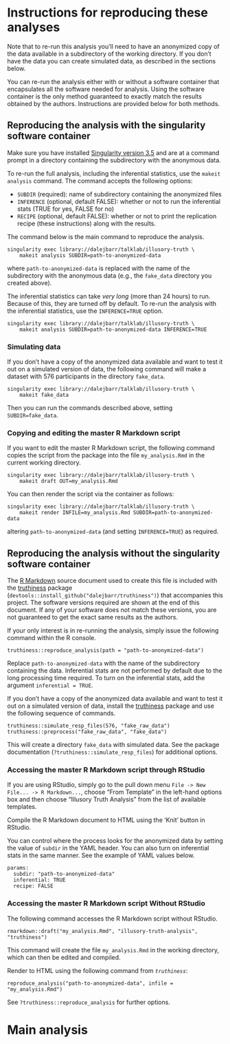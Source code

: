 # Instructions for reproducing these analyses

Note that to re-run this analysis you'll need to have an anonymized copy of the data available in a subdirectory of the working directory. If you don't have the data you can create simulated data, as described in the sections below.

You can re-run the analysis either with or without a software container that encapsulates all the software needed for analysis. Using the software container is the only method guaranteed to exactly match the results obtained by the authors. Instructions are provided below for both methods.

## Reproducing the analysis with the singularity software container

Make sure you have installed [Singularity version 3.5](https://sylabs.io/guides/3.5/user-guide/) and are at a command prompt in a directory containing the subdirectory with the anonymous data.

To re-run the full analysis, including the inferential statistics, use the `makeit analysis` command.  The command accepts the following options:

* `SUBDIR` (required): name of subdirectory containing the anonymized files
* `INFERENCE` (optional, default FALSE): whether or not to run the inferential stats (TRUE for yes, FALSE for no)
* `RECIPE` (optional, default FALSE): whether or not to print the replication recipe (these instructions) along with the results.

The command below is the main command to reproduce the analysis.

```
singularity exec library://dalejbarr/talklab/illusory-truth \ 
    makeit analysis SUBDIR=path-to-anonymized-data
```

where `path-to-anonymized-data` is replaced with the name of the subdirectory with the anonymous data (e.g., the `fake_data` directory you created above).

The inferential statistics can take *very long* (more than 24 hours) to run. Because of this, they are turned off by default. To re-run the analysis with the inferential statistics, use the `INFERENCE=TRUE` option.

```
singularity exec library://dalejbarr/talklab/illusory-truth \ 
    makeit analysis SUBDIR=path-to-anonymized-data INFERENCE=TRUE
```

### Simulating data

If you don't have a copy of the anonymized data available and want to test it out on a simulated version of data, the following command will make a dataset with 576 participants in the directory `fake_data`. 

```
singularity exec library://dalejbarr/talklab/illusory-truth \
    makeit fake_data
```

Then you can run the commands described above, setting `SUBDIR=fake_data`.

### Copying and editing the master R Markdown script

If you want to edit the master R Markdown script, the following command copies the script from the package into the file `my_analysis.Rmd` in the current working directory.

```
singularity exec library://dalejbarr/talklab/illusory-truth \
    makeit draft OUT=my_analysis.Rmd
```

You can then render the script via the container as follows:

```
singularity exec library://dalejbarr/talklab/illusory-truth \
    makeit render INFILE=my_analysis.Rmd SUBDIR=path-to-anonymized-data
```

altering `path-to-anonymized-data` (and setting `INFERENCE=TRUE`) as required.

## Reproducing the analysis without the singularity software container

The [R Markdown](https://rmarkdown.rstudio.com/index.html) source document used to create this file is included with the [truthiness](https://github.com/dalejbarr/truthiness) package (`devtools::install_github("dalejbarr/truthiness")`) that accompanies this project.  The software versions required are shown at the end of this document. If any of your software does not match these versions, you are not guaranteed to get the exact same results as the authors.

If your only interest is in re-running the analysis, simply issue the following command within the R console.

```
truthiness::reproduce_analysis(path = "path-to-anonymized-data")
```

Replace `path-to-anonymized-data` with the name of the subdirectory containing the data. Inferential stats are not performed by default due to the long processing time required. To turn on the inferential stats, add the argument `inferential = TRUE`.

If you don't have a copy of the anonymized data available and want to test it out on a simulated version of data, install the [truthiness](https://github.com/dalejbarr/truthiness) package and use the following sequence of commands.

```
truthiness::simulate_resp_files(576, "fake_raw_data")
truthiness::preprocess("fake_raw_data", "fake_data")
```

This will create a directory `fake_data` with simulated data. See the package documentation (`?truthiness::simulate_resp_files`) for additional options.

### Accessing the master R Markdown script through RStudio

If you are using RStudio, simply go to the pull down menu 
`File -> New File... -> R Markdown...`, choose "From Template" in the left-hand options box and then choose "Illusory Truth Analysis" from the list of available templates.

Compile the R Markdown document to HTML using the 'Knit' button in RStudio. 

You can control where the process looks for the anonymized data by setting the value of `subdir` in the YAML header. You can also turn on inferential stats in the same manner. See the example of YAML values below.

```
params:
  subdir: "path-to-anonymized-data"
  inferential: TRUE
  recipe: FALSE
```

### Accessing the master R Markdown script Without RStudio

The following command accesses the R Markdown script without RStudio.

```
rmarkdown::draft("my_analysis.Rmd", "illusory-truth-analysis", "truthiness")
```

This command will create the file `my_analysis.Rmd` in the working directory, which can then be edited and compiled.

Render to HTML using the following command from *`truthiness`*:

```
reproduce_analysis("path-to-anonymized-data", infile = "my_analysis.Rmd")
```

See `?truthiness::reproduce_analysis` for further options.

# Main analysis
